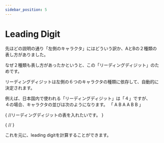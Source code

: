 ```yaml
---
sidebar_position: 5
---
```



# Leading Digit

先ほどの説明の通り「左側のキャラクタ」にはどういう訳か、AとBの２種類の表し方がありました。

なぜ２種類も表し方があったかというと、この「リーディングディジット」のためです。

リーディングディジットは左側の６つのキャラクタの種類に依存して、自動的に決定されます。

例えば、日本国内で使われる「リーディングディジット」は「４」ですが、\
４の場合、キャラクタの並びは次のようになります。
「 A B A A B B 」

{
//リーディングディジットの表を入れたいです。
}

{
//<CalculateNumberSetTypePlayground />
}

これを元に、leading digitを計算することができます。

<CalculateLeadingDigitPlayground />
